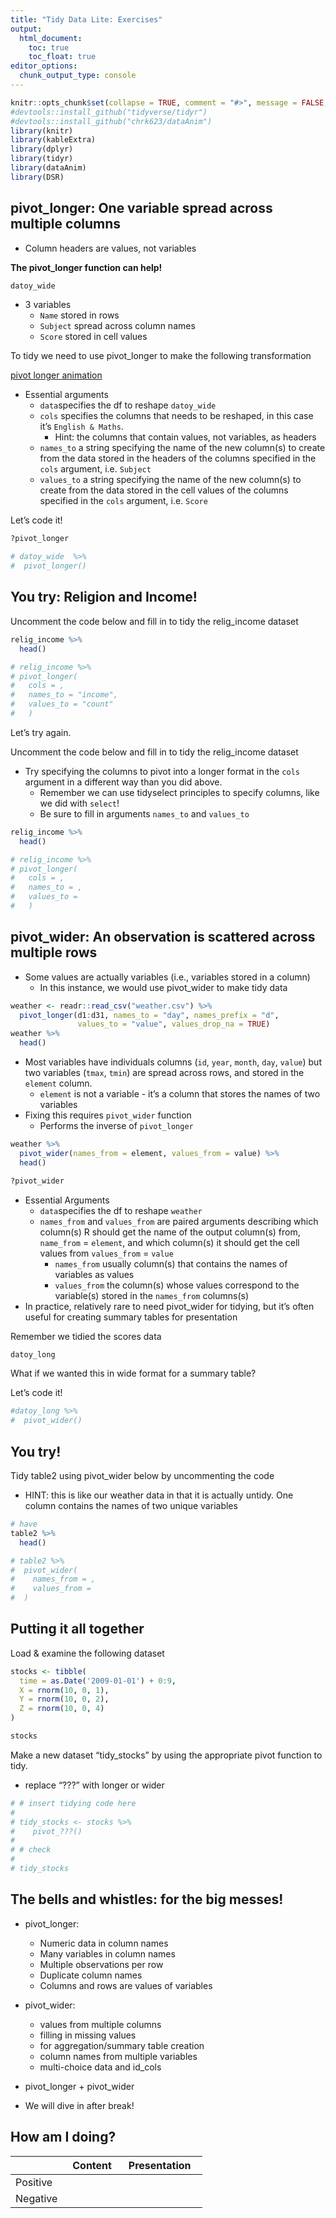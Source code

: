 ```yaml
---
title: "Tidy Data Lite: Exercises"
output: 
  html_document:
    toc: true
    toc_float: true
editor_options: 
  chunk_output_type: console
---
```


```r
knitr::opts_chunk$set(collapse = TRUE, comment = "#>", message = FALSE, error = FALSE, warning = FALSE)
#devtools::install_github("tidyverse/tidyr")
#devtools::install_github("chrk623/dataAnim")
library(knitr)
library(kableExtra)
library(dplyr)
library(tidyr)
library(dataAnim)
library(DSR)
```

## pivot_longer: One variable spread across multiple columns

- Column headers are values, not variables

**The pivot_longer function can help!**

```r
datoy_wide
```

- 3 variables
  + `Name` stored in rows
  + `Subject` spread across column names
  + `Score` stored in cell values
  
To tidy we need to use pivot_longer to make the following transformation

[pivot longer animation](./pivot_longer_animation.html)

- Essential arguments
  + `data`specifies the df to reshape `datoy_wide`
  + `cols` specifies the columns that needs to be reshaped, in this case it's `English & Maths`. 
    - Hint: the columns that contain values, not variables, as headers
  + `names_to` a string specifying the name of the new column(s) to create from the data stored in the headers of the columns specified in the `cols` argument, i.e. `Subject`
  + `values_to` a string specifying the name of the new column(s) to create from the data stored in the cell values of the columns specified in the `cols` argument, i.e. `Score`

Let's code it!

```r
?pivot_longer

# datoy_wide  %>%
#  pivot_longer()
```

## You try: Religion and Income!

Uncomment the code below and fill in to tidy the relig_income dataset 

```r

relig_income %>% 
  head()

# relig_income %>%
# pivot_longer(
#   cols = ,
#   names_to = "income",
#   values_to = "count"
#   )

```

Let's try again. 

Uncomment the code below and fill in to tidy the relig_income dataset

- Try specifying the columns to pivot into a longer format in the `cols` argument in a different way than you did above. 
  + Remember we can use tidyselect principles to specify columns, like we did with `select`!
  + Be sure to fill in arguments `names_to` and `values_to`

```r
relig_income %>% 
  head()

# relig_income %>%
# pivot_longer(
#   cols = ,
#   names_to = ,
#   values_to =
#   )

```

## pivot_wider: An observation is scattered across multiple rows

- Some values are actually variables (i.e., variables stored in a column)
  + In this instance, we would use pivot_wider to make tidy data
  
```r

weather <- readr::read_csv("weather.csv") %>% 
  pivot_longer(d1:d31, names_to = "day", names_prefix = "d",
               values_to = "value", values_drop_na = TRUE) 
weather %>% 
  head()

```


- Most variables have individuals columns (`id`, `year`, `month`, `day`, `value`) but two variables
(`tmax`, `tmin`) are spread across rows, and stored in the `element` column.
  + `element` is not a variable - it's a column that stores the names of two variables
  
- Fixing this requires `pivot_wider` function 
  + Performs the inverse of `pivot_longer`
  
  
```r
weather %>% 
  pivot_wider(names_from = element, values_from = value) %>% 
  head()

?pivot_wider
```

- Essential Arguments
  + `data`specifies the df to reshape `weather`
  + `names_from` and `values_from` are paired arguments describing which column(s) R should get the name of the output column(s) from, `name_from` = `element`, and which column(s) it should get the cell values from `values_from` = `value`
    - `names_from` usually column(s) that contains the names of variables as values
    - `values_from` the column(s) whose values correspond to the variable(s) stored in the `names_from` columns(s) 

- In practice, relatively rare to need pivot_wider for tidying, but it's often useful for creating summary tables for presentation

Remember we tidied the scores data 

```r
datoy_long

```

What if we wanted this in wide format for a summary table?

Let's code it!

```r
#datoy_long %>% 
#  pivot_wider()
```

## You try!

Tidy table2 using pivot_wider below by uncommenting the code

- HINT: this is like our weather data in that it is actually untidy. One column contains the names of two unique variables

```r

# have
table2 %>% 
  head()

# table2 %>%
#  pivot_wider(
#    names_from = ,
#    values_from =
#  )

```

## Putting it all together

Load & examine the following dataset 

```r
stocks <- tibble(
  time = as.Date('2009-01-01') + 0:9,
  X = rnorm(10, 0, 1),
  Y = rnorm(10, 0, 2),
  Z = rnorm(10, 0, 4)
)

stocks
```

Make a new dataset "tidy_stocks" by using the appropriate pivot function to tidy. 

- replace "???" with longer or wider

```r
# # insert tidying code here
# 
# tidy_stocks <- stocks %>%
#    pivot_???()
# 
# # check
# 
# tidy_stocks
```


## The bells and whistles: for the big messes!

- pivot_longer:

  + Numeric data in column names
  + Many variables in column names
  + Multiple observations per row
  + Duplicate column names
  + Columns and rows are values of variables

- pivot_wider: 

  + values from multiple columns
  + filling in missing values
  + for aggregation/summary table creation
  + column names from multiple variables
  + multi-choice data and id_cols

- pivot_longer + pivot_wider


- We will dive in after break!

## How am I doing?

-------------------------------------------
            Content         Presentation
----------- --------------- ---------------
  Positive            
                    

  Negative            
                    
                    
-------------------------------------------

   
